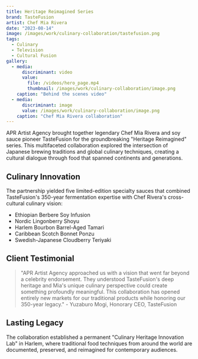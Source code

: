 ```yaml
---
title: Heritage Reimagined Series
brand: TasteFusion
artist: Chef Mia Rivera
date: "2023-08-14"
image: /images/work/culinary-collaboration/tastefusion.png
tags:
  - Culinary
  - Television
  - Cultural Fusion
gallery:
  - media:
      discriminant: video
      value:
        file: /videos/hero_page.mp4
        thumbnail: /images/work/culinary-collaboration/image.png
    caption: "Behind the scenes video"
  - media:
      discriminant: image
      value: /images/work/culinary-collaboration/image.png
    caption: "Chef Mia Rivera collaboration"
---
```


APR Artist Agency brought together legendary Chef Mia Rivera and soy sauce pioneer TasteFusion for the groundbreaking "Heritage Reimagined" series. This multifaceted collaboration explored the intersection of Japanese brewing traditions and global culinary techniques, creating a cultural dialogue through food that spanned continents and generations.

## Culinary Innovation

The partnership yielded five limited-edition specialty sauces that combined TasteFusion's 350-year fermentation expertise with Chef Rivera's cross-cultural culinary vision:

- Ethiopian Berbere Soy Infusion
- Nordic Lingonberry Shoyu
- Harlem Bourbon Barrel-Aged Tamari
- Caribbean Scotch Bonnet Ponzu
- Swedish-Japanese Cloudberry Teriyaki

## Client Testimonial

> "APR Artist Agency approached us with a vision that went far beyond a celebrity endorsement. They understood TasteFusion's deep heritage and Mia's unique culinary perspective could create something profoundly meaningful. This collaboration has opened entirely new markets for our traditional products while honoring our 350-year legacy." - Yuzaburo Mogi, Honorary CEO, TasteFusion

## Lasting Legacy

The collaboration established a permanent "Culinary Heritage Innovation Lab" in Harlem, where traditional food techniques from around the world are documented, preserved, and reimagined for contemporary audiences.
